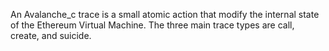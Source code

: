 An Avalanche_c trace is a small atomic action that modify the internal state of the Ethereum Virtual Machine. The three main trace types are call, create, and suicide.